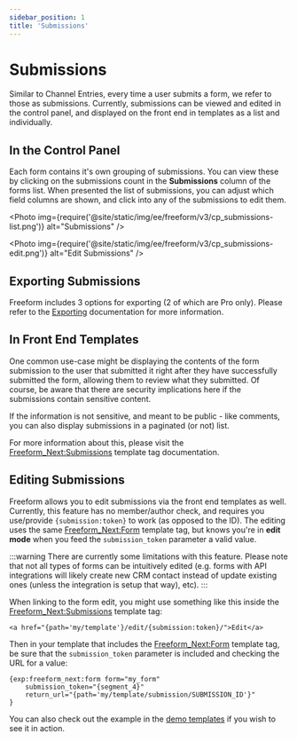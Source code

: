 ```yaml
---
sidebar_position: 1
title: 'Submissions'
---
```



# Submissions

Similar to Channel Entries, every time a user submits a form, we refer to those as submissions. Currently, submissions can be viewed and edited in the control panel, and displayed on the front end in templates as a list and individually.

## In the Control Panel

Each form contains it's own grouping of submissions. You can view these by clicking on the submissions count in the **Submissions** column of the forms list. When presented the list of submissions, you can adjust which field columns are shown, and click into any of the submissions to edit them.

<Photo
  img={require('@site/static/img/ee/freeform/v3/cp_submissions-list.png')}
  alt="Submissions"
/>

<Photo
  img={require('@site/static/img/ee/freeform/v3/cp_submissions-edit.png')}
  alt="Edit Submissions"
/>

## Exporting Submissions

Freeform includes 3 options for exporting (2 of which are Pro only). Please refer to the [Exporting](./exporting.mdx) documentation for more information.

## In Front End Templates

One common use-case might be displaying the contents of the form submission to the user that submitted it right after they have successfully submitted the form, allowing them to review what they submitted. Of course, be aware that there are security implications here if the submissions contain sensitive content.

If the information is not sensitive, and meant to be public - like comments, you can also display submissions in a paginated (or not) list.

For more information about this, please visit the [Freeform_Next:Submissions](../templating/submissions.mdx) template tag documentation.

## Editing Submissions<Badge type="pro" text="Pro" />

Freeform allows you to edit submissions via the front end templates as well. Currently, this feature has no member/author check, and requires you use/provide `{submission:token}` to work (as opposed to the ID). The editing uses the same [Freeform_Next:Form](../templating/form.mdx) template tag, but knows you're in **edit mode** when you feed the `submission_token` parameter a valid value.

:::warning
There are currently some limitations with this feature. Please note that not all types of forms can be intuitively edited (e.g. forms with API integrations will likely create new CRM contact instead of update existing ones (unless the integration is setup that way), etc).
:::

When linking to the form edit, you might use something like this inside the [Freeform_Next:Submissions](../templating/submissions.mdx) template tag:

```twig
<a href="{path='my/template'}/edit/{submission:token}/">Edit</a>
```

Then in your template that includes the [Freeform_Next:Form](../templating/form.mdx) template tag, be sure that the `submission_token` parameter is included and checking the URL for a value:

```twig{2}
{exp:freeform_next:form form="my_form"
    submission_token="{segment_4}"
    return_url="{path='my/template/submission/SUBMISSION_ID'}"
}
```

You can also check out the example in the [demo templates](../configuration/demo-templates.mdx) if you wish to see it in action.
